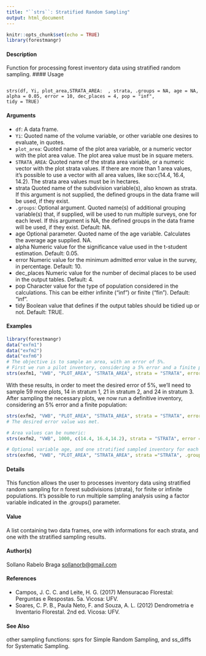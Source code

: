 ```yaml
---
title: "``strs``: Stratified Random Sampling"
output: html_document
---
```


```r
knitr::opts_chunk$set(echo = TRUE)
library(forestmangr)
```


#### Description
Function for processing forest inventory data using stratified random sampling.
#### Usage
<pre><code>
strs(df, Yi, plot_area,STRATA_AREA:  , strata, .groups = NA, age = NA,
alpha = 0.05, error = 10, dec_places = 4, pop = "inf",
tidy = TRUE)
</code></pre>

#### Arguments 
* ``df``: A data frame.
* ``Yi``: Quoted name of the volume variable, or other variable one desires to evaluate, in quotes.
* `` plot_area``:  Quoted name of the plot area variable, or a numeric vector with the plot area
value. The plot area value must be in square meters.
* ``STRATA_AREA``:   Quoted name of the strata area variable, or a numeric vector with the plot strata
values. If there are more than 1 area values, it’s possible to use a vector with all
area values, like so:c(14.4, 16.4, 14.2). The strata area values must be in hectares.
* strata Quoted name of the subdivision variable(s), also known as strata. If this argument is not supplied, the defined groups in the data frame will be used, if they
exist.
* ``.groups``: Optional argument. Quoted name(s) of additional grouping variable(s) that, if supplied, will be used to run multiple surveys, one for each level. If this argument is NA, the defined groups in the data frame will be used, if they exist. Default: NA.
* age Optional parameter. Quoted name of the age variable. Calculates the average age supplied. NA.
* alpha Numeric value for the significance value used in the t-student estimation. Default: 0.05.
* error Numeric value for the minimum admitted error value in the survey, in percentage. Default: 10.
* dec_places Numeric value for the number of decimal places to be used in the output tables. Default: 4.
* pop Character value for the type of population considered in the calculations. This can be either infinite ("inf") or finite ("fin"). Default: "inf".
* tidy Boolean value that defines if the output tables should be tidied up or not. Default: TRUE.

#### Examples
```r
library(forestmangr)
data("exfm1")
data("exfm2")
data("exfm6")
# The objective is to sample an area, with an error of 5%.
# First we run a pilot inventory, considering a 5% error and a finite population:
strs(exfm1, "VWB", "PLOT_AREA", "STRATA_AREA", strata = "STRATA", error = 5, pop = "fin")
```

With these results, in order to meet the desired error of 5%, we'll need to sample 59 more plots, 14 in stratum 1, 21 in stratum 2, and 24 in stratum 3.
After sampling the necessary plots, we now run a definitive inventory, considering an 5% error and a finite population:

```r

strs(exfm2, "VWB", "PLOT_AREA", "STRATA_AREA", strata = "STRATA", error = 5, pop = "fin")
# The desired error value was met.
```
```r
# Area values can be numeric:
strs(exfm2, "VWB", 1000, c(14.4, 16.4,14.2), strata = "STRATA", error = 5, pop = "fin")
```
```r
# Optional variable age, and one stratified sampled inventory for each map:
strs(exfm6, "VWB", "PLOT_AREA", "STRATA_AREA", strata ="STRATA", .groups = "MAP", age = "AGE")
```
#### Details
This function allows the user to processes inventory data using stratified random sampling for n forest subdivisions (strata), for finite or infinite populations. It’s possible to run multiple sampling
analysis using a factor variable indicated in the .groups() parameter.

#### Value
A list containing two data frames, one with informations for each strata, and one with the stratified sampling results.

#### Author(s)
Sollano Rabelo Braga <sollanorb@gmail.com>

#### References
* Campos, J. C. C. and Leite, H. G. (2017) Mensuracao Florestal: Perguntas e Respostas. 5a. Vicosa: UFV.
* Soares, C. P. B., Paula Neto, F. and Souza, A. L. (2012) Dendrometria e Inventario Florestal. 2nd ed. Vicosa: UFV.

#### See Also
other sampling functions: sprs for Simple Random Sampling, and ss_diffs for Systematic Sampling.

